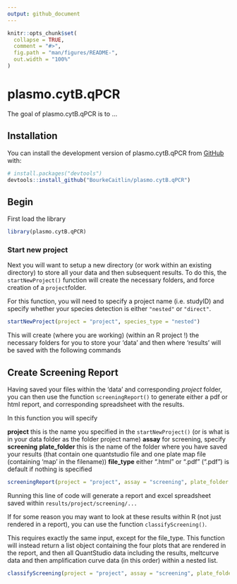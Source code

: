 ```yaml
---
output: github_document
---
```


<!-- README.md is generated from README.Rmd. Please edit that file -->

```r
knitr::opts_chunk$set(
  collapse = TRUE,
  comment = "#>",
  fig.path = "man/figures/README-",
  out.width = "100%"
)
```

# plasmo.cytB.qPCR

<!-- badges: start -->
<!-- badges: end -->

The goal of plasmo.cytB.qPCR is to ...

## Installation

You can install the development version of plasmo.cytB.qPCR from [GitHub](https://github.com/) with:

``` r
# install.packages("devtools")
devtools::install_github("BourkeCaitlin/plasmo.cytB.qPCR")
```

## Begin

First load the library

``` r
library(plasmo.cytB.qPCR)
```


### Start new project

Next you will want to setup a new directory (or work within an existing directory) to store all your data and then subsequent results. To do this, the `startNewProject()` function will create the necessary folders, and force creation of a `project`folder. 

For this function, you will need to specify a project name (i.e. studyID) and specify whether your species detection is either `"nested"` or `"direct"`.


``` r 
startNewProject(project = "project", species_type = "nested")
```

This will create (where you are working) (within an R project !) the necessary folders for you to store your 'data' and then where 'results' will be saved with the following commands

## Create Screening Report

Having saved your files within the 'data' and corresponding *project* folder, you can then use the function `screeningReport()` to generate either a pdf or html report, and corresponding spreadsheet with the results.

In this function you will specify

**project** this is the name you specified in the `startNewProject()` (or is what is in your data folder as the folder project name)
**assay** for screening, specify **screening**
**plate_folder** this is the name of the folder where you have saved your results (that contain one quantstudio file and one plate map file (containing 'map' in the filename))
**file_type** either ".html" or ".pdf" (".pdf") is default if nothing is specified

```r
screeningReport(project = "project", assay = "screening", plate_folder = "plate1", file_type = ".pdf")
```

Running this line of code will generate a report and excel spreadsheet saved within `results/project/screening/...`

If for some reason you may want to look at these results within R (not just rendered in a report), you can use the function `classifyScreening()`.

This requires exactly the same input, except for the file_type. This function will instead return a list object containing the four plots that are rendered in the report, and then all QuantStudio data including the results, meltcurve data and then amplification curve data (in this order) within a nested list.

```r
classifyScreening(project = "project", assay = "screening", plate_folder = "plate1")
```




